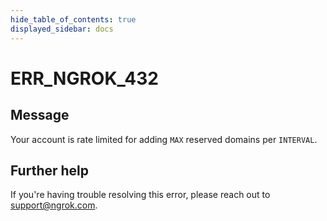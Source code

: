 ```yaml
---
hide_table_of_contents: true
displayed_sidebar: docs
---
```



# ERR_NGROK_432

## Message

Your account is rate limited for adding `MAX` reserved domains per `INTERVAL`.

<ErrorDetails error="err_ngrok_432" />

## Further help

If you're having trouble resolving this error, please reach out to [support@ngrok.com](mailto:support@ngrok.com?subject=Help%20with%20ERR_NGROK_432).
